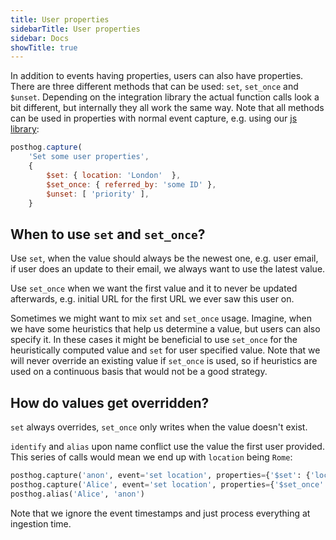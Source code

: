 ```yaml
---
title: User properties
sidebarTitle: User properties
sidebar: Docs
showTitle: true
---
```


In addition to events having properties, users can also have properties. There are three different methods that can be used: `set`, `set_once` and `$unset`. Depending on the integration library the actual function calls look a bit different, but internally they all work the same way. Note that all methods can be used in properties with normal event capture, e.g. using our [js library](/docs/integrate/client/js):
```js
posthog.capture(
    'Set some user properties', 
    { 
        $set: { location: 'London'  },
        $set_once: { referred_by: 'some ID' },
        $unset: [ 'priority' ],
    }
```

## When to use `set` and `set_once`?

Use `set`, when the value should always be the newest one, e.g. user email, if user does an update to their email, we always want to use the latest value.

Use `set_once` when we want the first value and it to never be updated afterwards, e.g. initial URL for the first URL we ever saw this user on.

Sometimes we might want to mix `set` and `set_once` usage. Imagine, when we have some heuristics that help us determine a value, but users can also specify it. In these cases it might be beneficial to use `set_once` for the heuristically computed value and `set` for user specified value. Note that we will never override an existing value if `set_once` is used, so if heuristics are used on a continuous basis that would not be a good strategy.

## How do values get overridden?

`set` always overrides, `set_once` only writes when the value doesn't exist.

`identify` and `alias` upon name conflict use the value the first user provided. This series of calls would mean we end up with `location` being `Rome`:
```python
posthog.capture('anon', event='set location', properties={'$set': {'location': 'Paris'}})
posthog.capture('Alice', event='set location', properties={'$set_once': {'location': 'Rome'}})
posthog.alias('Alice', 'anon')
```

Note that we ignore the event timestamps and just process everything at ingestion time.








